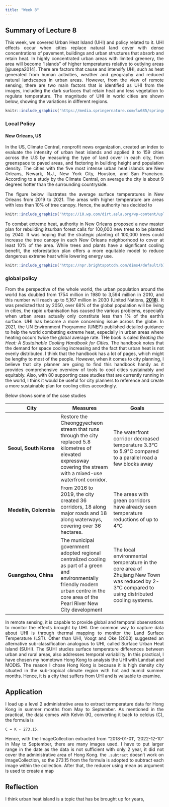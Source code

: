 ```yaml
---
title: "Week 8"
---
```


<div style="text-align: justify">

## Summary of Lecture 8

This week, we covered Urban Heat Island (UHI) and policy related to it. UHI effects occur when cities replace natural land cover with dense concentrations of pavement, buildings and urban structures that absorb and retain heat. In highly concentrated urban areas with limited greenery, the area will become "islands" of higher temperatures relative to outlying areas [@usepa2014]. There are factors that cause and intensify UHI, such as heat generated from human activities, weather and geography and reduced natural landscapes in urban areas. However, from the view of remote sensing, there are two main factors that is identified as UHI from the images, including the dark surfaces that retain heat and less vegetation to regulate temperature. The magnitude of UHI in world cities are shown below, showing the variations in different regions.

```r
knitr::include_graphics('https://media.springernature.com/lw685/springer-static/image/art%3A10.1038%2Fs41586-019-1512-9/MediaObjects/41586_2019_1512_Fig2_HTML.png?as=webp')
```

### Local Policy

#### New Orleans, US

In the US, Climate Central, nonprofit news organization, created an index to evaluate the intensity of urban heat islands and applied it to 159 cities across the U.S by measuring the type of land cover in each city, from greenspace to paved areas, and factoring in building height and population density. The cities with the five most intense urban heat islands are New Orleans, Newark, N.J., New York City, Houston, and San Francisco. According to a study by the Climate Central, on average the city is about 9 degrees hotter than the surrounding countryside.

The figure below illustrates the average surface temperatures in New Orleans from 2019 to 2021. The areas with higher temperature are areas with less than 10% of tree canopy. Hence, the authority has decided to

```r
knitr::include_graphics('https://i0.wp.com/dirt.asla.org/wp-content/uploads/2023/01/23_01_19-Reforestation-Plan_Urban-Heat-Island_blog.jpg?w=625&ssl=1')
```

To combat extreme heat, authority in New Orleans proposed a new master plan for rebuilding itsurban forest calls for 100,000 new trees to be planted by 2040. It was hoping that the strategic planting of 100,000 trees could increase the tree canopy in each New Orleans neighborhood to cover at least 10% of the area. While trees and plants have a significant cooling benefit, the reforestation plan offers a more equitable model to reduce dangerous extreme heat while lowering energy use.

```r
knitr::include_graphics('https://npr.brightspotcdn.com/dims4/default/b7a6cc3/2147483647/strip/true/crop/2550x3300+0+0/resize/1760x2278!/format/webp/quality/90/?url=http%3A%2F%2Fnpr-brightspot.s3.amazonaws.com%2F98%2Fe2%2F029e7ecd45e1b9265f94d9fe33c1%2F23-01-19-reforestation-plan-existing-tree-canopy-no-title.jpg')
```

### global policy

From the perspective of the whole world, the urban population around the world has doubled from 1754 million in 1980 to 3,594 million in 2010, and this number will reach up to 5,167 million in 2030 (United Nations, [**2018**](https://onlinelibrary.wiley.com/doi/full/10.1111/1477-8947.12245#narf12245-bib-0033)). It was predicted that by 2050, over 68% of the global population will be living in cities, the rapid urbanisation has caused the various problems, especially when urban areas actually only constitute less than 1% of the earth's surface. UHI has become a more concerning issue across the globe. In 2021, the UN Environment Programme (UNEP) published detailed guidance to help the world combatting extreme heat, especially in urban areas where heating occurs twice the global average rate. THe book is caled *Beating the Heat: A Sustainable Cooling Handbook for Cities.* The handbook notes that the demand for space cooling increasing and the fact that urban heat is not evenly distributed. I think that the handbook has a lot of pages, which might be lengthy to most of the people. However, when it comes to city planning, I believe that city planner are going to find this handbook handy as it provides comprehensive overview of tools to cool cities sustainably and equitably. Also, with 80 supporting case studies that are currently running in the world, I think it would be useful for city planners to reference and create a more sustainable plan for cooling cities accordingly.

Below shows some of the case studies

| City                   | Measures                                                                                                                                                                                   | Goals                                                                                                                                         |
|------------------------|------------------------|------------------------|
| **Seoul, South Korea** | Restore the Cheonggyecheon stream that runs through the city replaced 5.8 kilometres of elevated expressway covering the stream with a mixed-use waterfront corridor.                      | The waterfront corridor decreased temperature 3.3°C to 5.9°C compared to a parallel road a few blocks away                                    |
| **Medellín, Colombia** | From 2016 to 2019, the city created 36 corridors, 18 along major roads and 18 along waterways, covering over 36 hectares.                                                                  | The areas with green corridors have already seen temperature reductions of up to 4°C                                                          |
| **Guangzhou, China**   | The municipal government adopted regional centralized cooling as part of a green and environmentally friendly modern urban centre in the core area of the Pearl River New City development | The local environmental temperature in the core area of Zhujiang New Town was reduced by 2-3°C compared to using distributed cooling systems. |

In remote sensing, it is capable to provide global and temporal observations to monitor the effects brought by UHI. One common way to capture data about UHI is through thermal mapping to monitor the Land Surface Temperature (LST). Other than UHI, Voogt and Oke (2003) suggested an alternative sub-classification analogous to UHI, called Surface Urban Heat Island (SUHI). The SUHI studies surface temperature differences between urban and rural areas, also addresses temporal variability. In this practical, I have chosen my hometown Hong Kong to analysis the UHI with Landsat and MODIS. The reason I chose Hong Kong is because it is high density city situated in the sub-tropical climate region with hot and humid summer months. Hence, it is a city that suffers from UHI and is valuable to examine.

## Application

I load up a level 2 administrative area to extract termperature data for Hong Kong in summer months from May to September. As mentioned in the practical, the data comes with Kelvin (K), converting it back to celcius (C), the formula is

    C = K - 273.15.

Hence, with the ImageCollection extracted from "2018-01-01', '2022-12-10" in May to September, there are many images used. I have to put larger range in the date as the data is not sufficient with only 2 year, it did not cover the administrative area of Hong Kong. the `.subtract` doesn't work on ImageCollection, so the 273.15 from the formula is adopted to subtract each image within the collection. After that, the reducer using mean as argument is used to create a map

## Reflection

I think urban heat island is a topic that has be brought up for years,
